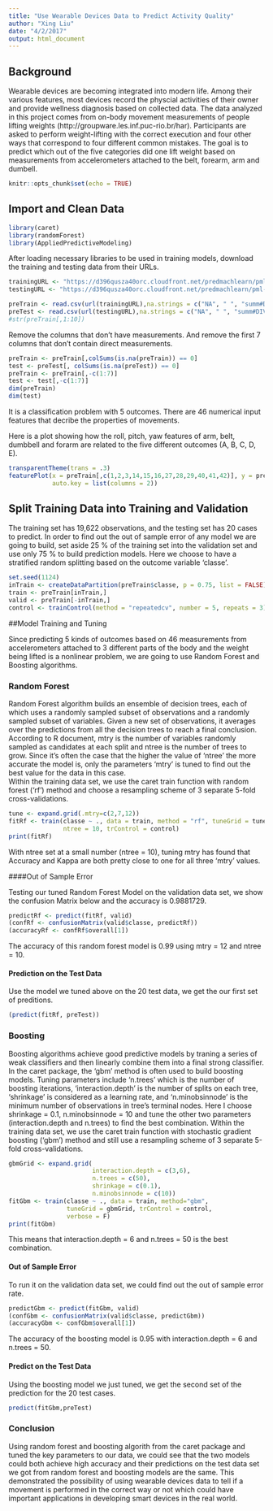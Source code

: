 ```yaml
---
title: "Use Wearable Devices Data to Predict Activity Quality"
author: "Xing Liu"
date: "4/2/2017"
output: html_document
---
```

## Background
Wearable devices are becoming integrated into modern life. 
Among their various features, most devices record the physcial activities of 
their owner and provide wellness diagnosis based on collected data. 
The data analyzed in this project comes from on-body movement measurements of people lifting weights (http://groupware.les.inf.puc-rio.br/har). Participants are asked to perform weight-lifting with the correct execution and four other ways that correspond to four different common mistakes. The goal is to predict which out of the five categories did one lift weight based on measurements from accelerometers attached to the belt, forearm, arm and dumbell.
```r
knitr::opts_chunk$set(echo = TRUE)
```
## Import and Clean Data

```r
library(caret)
library(randomForest)
library(AppliedPredictiveModeling)
```
After loading necessary libraries to be used in training models, download the training and testing data from their URLs.
```r
trainingURL <- "https://d396qusza40orc.cloudfront.net/predmachlearn/pml-training.csv"
testingURL <- "https://d396qusza40orc.cloudfront.net/predmachlearn/pml-testing.csv"

preTrain <- read.csv(url(trainingURL),na.strings = c("NA", " ", "summ#DIV/0!", ""))
preTest <- read.csv(url(testingURL),na.strings = c("NA", " ", "summ#DIV/0!", ""))
#str(preTrain[,1:10])
```
Remove the columns that don't have measurements. And remove the first 7 columns that don't contain direct measurements.
```r
preTrain <- preTrain[,colSums(is.na(preTrain)) == 0]
test <- preTest[, colSums(is.na(preTest)) == 0]
preTrain <- preTrain[,-c(1:7)]
test <- test[,-c(1:7)]
dim(preTrain)
dim(test)
```
It is a classification problem with 5 outcomes. There are 46 numerical input features that decribe the properties of movements.

Here is a plot showing how the roll, pitch, yaw features of arm, belt, dumbbell and forarm are related to the five different outcomes (A, B, C, D, E).

```r
transparentTheme(trans = .3)
featurePlot(x = preTrain[,c(1,2,3,14,15,16,27,28,29,40,41,42)], y = preTrain$classe, 
            auto.key = list(columns = 2))
```

## Split Training Data into Training and Validation
The training set has 19,622 observations, and the testing set has 20 cases to predict. In order to find out the out of sample error of any model we are going to build, set aside 25 % of the training set into the validation set and use only 75 % to build prediction models. Here we choose to have a stratified random splitting based on the outcome variable 'classe'. 
```r
set.seed(1124)
inTrain <- createDataPartition(preTrain$classe, p = 0.75, list = FALSE)
train <- preTrain[inTrain,]
valid <- preTrain[-inTrain,]
control <- trainControl(method = "repeatedcv", number = 5, repeats = 3)
```

##Model Training and Tuning

Since predicting 5 kinds of outcomes based on 46 measurements from accelerometers attached to 3 different parts of the body and the weight being lifted is a nonlinear problem, we are going to use Random Forest and Boosting algorithms. 

### Random Forest
Random Forest algorithm builds an ensemble of decision trees, each of which uses a randomly sampled subset of observations and a randomly sampled subset of variables. Given a new set of observations, it averages over the predictions from all the decision trees to reach a final conclusion. According to R document, mtry is the number of variables randomly sampled as candidates at each split and ntree is the number of trees to grow. Since it's often the case that the higher the value of 'ntree' the more accurate the model is, only the parameters 'mtry' is tuned to find out the best value for the data in this case.  
Within the training data set, we use the caret train function with random forest ('rf') method and choose a resampling scheme of 3 separate 5-fold cross-validations. 
```r
tune <- expand.grid(.mtry=c(2,7,12))
fitRf <- train(classe ~ ., data = train, method = "rf", tuneGrid = tune, 
               ntree = 10, trControl = control)
print(fitRf)
```
With ntree set at a small number (ntree = 10), tuning mtry has found that Accuracy and Kappa are both pretty close to one for all three 'mtry' values.

####Out of Sample Error

Testing our tuned Random Forest Model on the validation data set, 
we show the confusion Matrix below and the accuracy is 0.9881729.
```r
predictRf <- predict(fitRf, valid)
(confRf <- confusionMatrix(valid$classe, predictRf))
(accuracyRf <- confRf$overall[1])
```
The accuracy of this random forest model is 0.99 using mtry = 12 and ntree = 10.

#### Prediction on the Test Data

Use the model we tuned above on the 20 test data, we get the our first set of preditions.
```r
(predict(fitRf, preTest))
```
### Boosting 

Boosting algorithms achieve good predictive models by traning a series of 
weak classifiers and then linearly combine them into a final strong 
classifier. In the caret package, the 'gbm' method is often used to build boosting models. Tuning parameters include 'n.trees' which is the number of boosting iterations, 'interaction.depth' is the number of splits on each tree, 'shrinkage' is considered as a learning rate, and 'n.minobsinnode' is the minimum number of observations in tree's terminal nodes. Here I choose shrinkage = 0.1, n.minobsinnode = 10 and tune the other two parameters (interaction.depth and n.trees) to find the best combination.
Within the training data set, we use the caret train function with stochastic gradient boosting ('gbm') method and still use a resampling scheme of 3 separate 5-fold cross-validations. 

```r
gbmGrid <- expand.grid(
                       interaction.depth = c(3,6),
                       n.trees = c(50),
                       shrinkage = c(0.1),
                       n.minobsinnode = c(10))
fitGbm <- train(classe ~ ., data = train, method="gbm",
                tuneGrid = gbmGrid, trControl = control,
                verbose = F)
print(fitGbm)
```
This means that interaction.depth = 6 and n.trees = 50 is the best combination.

#### Out of Sample Error

To run it on the validation data set, we could find out the out of sample error rate.
``` r
predictGbm <- predict(fitGbm, valid)
(confGbm <- confusionMatrix(valid$classe, predictGbm))
(accuracyGbm <- confGbm$overall[1])
```
The accuracy of the boosting model is 0.95 with interaction.depth = 6 and n.trees = 50.

#### Predict on the Test Data

Using the boosting model we just tuned, we get the second set of the prediction for the 20 test cases.
```r
predict(fitGbm,preTest)
```

### Conclusion

Using random forest and boosting algorith from the caret package and tuned the key parameters to our data, we could see that the two models could both achieve high accuracy and their predictions on the test data set we got from random forest and boosting models are the same. This demonstrated the possibility of using wearable devices data to tell if a movement is performed in the correct way or not which could have important applications in developing smart devices in the real world.